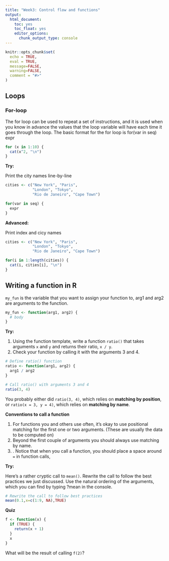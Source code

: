 ```yaml
---
title: "Week3: Control flow and functions"
output:
  html_document: 
    toc: yes
    toc_float: yes
    editor_options: 
      chunk_output_type: console
---
```

  
```r
knitr::opts_chunk$set(
  echo = TRUE,
  eval = TRUE,
  message=FALSE, 
  warning=FALSE,
  comment = "#>"
)
```


## Loops

### For-loop

The for loop can be used to repeat a set of instructions, and it is used when you know in advance the values that the loop variable will have each time it goes through the loop. The basic format for the for loop is for(var in seq) expr

```r
for (x in 1:10) {
  cat(x^2, "\n")
}
```

**Try:**

Print the city names line-by-line

```r
cities <- c("New York", "Paris",
            "London", "Tokyo",
            "Rio de Janeiro", "Cape Town")

for(var in seq) {
  expr
}
```

**Advanced:**

Print index and cicy names

```r
cities <- c("New York", "Paris",
            "London", "Tokyo",
            "Rio de Janeiro", "Cape Town")

for(i in 1:length(cities)) {
  cat(i, cities[i], "\n")
}
```

## Writing a function in R

`my_fun` is the variable that you want to assign your function to, arg1 and arg2 are arguments to the function. 

```r
my_fun <- function(arg1, arg2) {
  # body
}
```

**Try:**

1. Using the function template, write a function `ratio()` that takes arguments `x` and `y` and returns their ratio, `x / y`.
2. Check your function by calling it with the arguments 3 and 4.

```r
# Define ratio() function
ratio <- function(arg1, arg2) {
  arg1 / arg2
}

# Call ratio() with arguments 3 and 4
ratio(3, 4)
```

You probably either did `ratio(3, 4)`, which relies on **matching by position**, or `ratio(x = 3, y = 4)`, which relies on **matching by name**.

**Conventions to call a function**

1. For functions you and others use often, it's okay to use positional matching for the first one or two arguments. (These are usually the data to be computed on)
2. Beyond the first couple of arguments you should always use matching by name.
3. . Notice that when you call a function, you should place a space around `=` in function calls,


**Try:**

Here's a rather cryptic call to `mean()`. Rewrite the call to follow the best practices we just discussed. Use the natural ordering of the arguments, which you can find by typing ?mean in the console.

```r
# Rewrite the call to follow best practices
mean(0.1,x=c(1:9, NA),TRUE)
```


**Quiz**

```r
f <- function(x) {
  if (TRUE) {
    return(x + 1)
  }
  x
}
```

What will be the result of calling `f(2)`?


